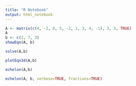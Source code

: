 ```yaml
---
title: "R Notebook"
output: html_notebook
---
```



```r
A <- matrix(c(4, -2, 0, 5, -2, 1, 3, 4, -1), 3, 3, TRUE)
A
b <- c(2, 7, 3)
showEqn(A, b)
```
```r
solve(A,b)
```
```r
plotEqn3d(A,b)
```

```r
echelon(A,b)
```
```r
echelon(A, b, verbose=TRUE, fractions=TRUE)
```

